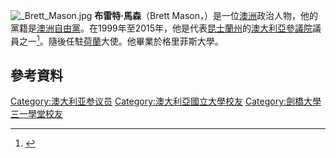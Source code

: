[[File:_Brett_Mason.jpg|thumb]]
'''布雷特·馬森'''（Brett Mason，{{bd|1962年|3月5日}}）是一位[[澳洲|澳洲]]政治人物，他的黨籍是[[澳洲自由黨|澳洲自由黨]]。在1999年至2015年，他是代表[[昆士蘭州|昆士蘭州]]的[[澳大利亞參議院|澳大利亞參議院]]議員之一<ref name=parlbio>{{cite web|url=http://www.aph.gov.au/Senators_and_Members/Parliamentarian?MPID=84M|title=Senator the Hon Brett Mason|archiveurl=https://web.archive.org/web/20151123032046/http://www.aph.gov.au/Senators_and_Members/Parliamentarian?MPID=84M|archivedate=2015年11月23日|deadurl=yes}}</ref>。隨後任駐[[荷蘭|荷蘭]]大使。他畢業於格里菲斯大學。

==參考資料==
{{Reflist}}
{{DEFAULTSORT:Mason, Brett}}
[[Category:澳大利亚参议员|Category:澳大利亚参议员]]
[[Category:澳大利亞國立大學校友|Category:澳大利亞國立大學校友]]
[[Category:劍橋大學三一學堂校友|Category:劍橋大學三一學堂校友]]